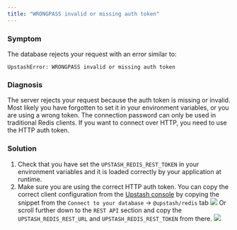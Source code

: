 ```yaml
---
title: "WRONGPASS invalid or missing auth token"
---
```

### Symptom
The database rejects your request with an error similar to:
```
UpstashError: WRONGPASS invalid or missing auth token
```
### Diagnosis
The server rejects your request because the auth token is missing or invalid.
Most likely you have forgotten to set it in your environment variables, or you
are using a wrong token.
The connection password can only be used in traditional Redis clients. If you
want to connect over HTTP, you need to use the HTTP auth token.
### Solution
1. Check that you have set the `UPSTASH_REDIS_REST_TOKEN` in your environment
   variables and it is loaded correctly by your application at runtime.
2. Make sure you are using the correct HTTP auth token. You can copy the correct
   client configuration from the
   [Upstash console](https://console.upstash.com/redis) by copying the snippet
   from the `Connect to your database` -> `@upstash/redis` tab
![](/img/troubleshooting/rest/console_upstash_redis.png)
Or scroll further down to the `REST API` section and copy the
`UPSTASH_REDIS_REST_URL` and `UPSTASH_REDIS_REST_TOKEN` from there.
![](/img/troubleshooting/rest/console_rest_api.png)